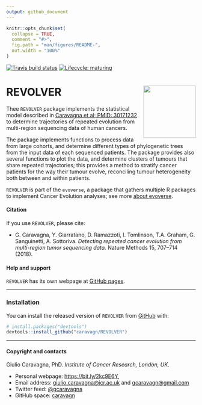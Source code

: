 ```yaml
---
output: github_document
---
```



```r
knitr::opts_chunk$set(
  collapse = TRUE,
  comment = "#>",
  fig.path = "man/figures/README-",
  out.width = "100%"
)
```

<!-- badges: start -->
[![Travis build status](https://travis-ci.org/caravagn/REVOLVER.svg?branch=master)](https://travis-ci.org/caravagn/REVOLVER)
[![Lifecycle: maturing](https://img.shields.io/badge/lifecycle-maturing-blue.svg)](https://www.tidyverse.org/lifecycle/#maturing)
<!-- badges: end -->


# REVOLVER <img src='man/figures/logo.png' align="right" height="139" />

Thee `REVOLVER` package implements the statistical model described in [Caravagna et al; PMID: 30171232](https://www.ncbi.nlm.nih.gov/pubmed/30171232) to determine trajectories of repeated evolution from multi-region sequencing data of human cancers. 

The package implements functions to process data from large cohorts, and determine different types of phylogenetic trees from the input data of each sequenced patients. The package provides also several functions to plot the data, and determine clusters of tumours that share repeated trajectories; this provides a method to stratify cancer patients for the way their tumour evolve, reconciling tumour heterogeneity both between and within patients.
  
`REVOLVER` is part of the `evoverse`, a package that gathers multiple R packages to implement Cancer Evolution analyses; see more [about evoverse](https://caravagn.github.io/evoverse).

#### Citation

If you use `REVOLVER`, please cite:

* G. Caravagna, Y. Giarratano, D. Ramazzoti, I. Tomlinson, T.A. Graham, G. Sanguinetti, A. Sottoriva. *Detecting repeated cancer evolution from multi-region tumor sequencing data.* Nature Methods 15, 707–714 (2018).


#### Help and support

`REVOLVER` has its own webpage at [GitHub pages](https://caravagn.github.io/REVOLVER/).

-----

### Installation

You can install the released version of `REVOLVER` from
[GitHub](https://github.com/) with:

``` r
# install.packages("devtools")
devtools::install_github("caravagn/REVOLVER")
```

-----

#### Copyright and contacts

Giulio Caravagna, PhD. *Institute of Cancer Research, London, UK*.

  - Personal webpage:
    [https://bit.ly/2kc9E6Y](https://sites.google.com/site/giuliocaravagna/),
  - Email address: <giulio.caravagna@icr.ac.uk> and
    <gcaravagn@gmail.com>
  - Twitter feed: [\@gcaravagna](https://twitter.com/gcaravagna)
  - GitHub space: [caravagn](https://github.com/caravagn)